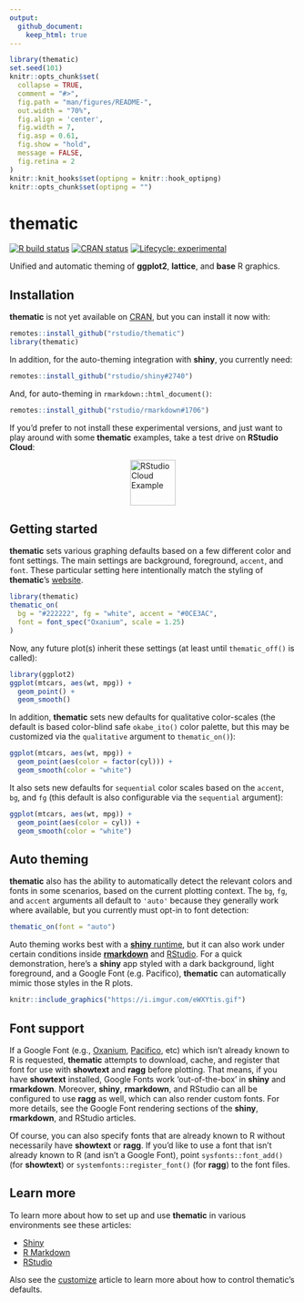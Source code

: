 ```yaml
---
output: 
  github_document:
    keep_html: true
---
```


<!-- README.md is generated from README.Rmd. Please edit that file -->

```r
library(thematic)
set.seed(101)
knitr::opts_chunk$set(
  collapse = TRUE,
  comment = "#>",
  fig.path = "man/figures/README-",
  out.width = "70%", 
  fig.align = 'center',
  fig.width = 7,
  fig.asp = 0.61,
  fig.show = "hold",
  message = FALSE,
  fig.retina = 2
)
knitr::knit_hooks$set(optipng = knitr::hook_optipng)
knitr::opts_chunk$set(optipng = "")
```

# thematic

<!-- badges: start -->
[![R build status](https://github.com/rstudio/thematic/workflows/R-CMD-check/badge.svg)](https://github.com/rstudio/thematic)
[![CRAN status](https://www.r-pkg.org/badges/version/thematic)](https://CRAN.R-project.org/package=thematic)
[![Lifecycle: experimental](https://img.shields.io/badge/lifecycle-experimental-orange.svg)](https://www.tidyverse.org/lifecycle/#experimental)
<!-- badges: end -->

Unified and automatic theming of **ggplot2**, **lattice**, and **base** R graphics.

## Installation

**thematic** is not yet available on [CRAN](https://CRAN.R-project.org), but you can install it now with:

``` r
remotes::install_github("rstudio/thematic")
library(thematic)
```

In addition, for the auto-theming integration with **shiny**, you currently need:

```r
remotes::install_github("rstudio/shiny#2740")
```

And, for auto-theming in `rmarkdown::html_document()`:

```r
remotes::install_github("rstudio/rmarkdown#1706")
```

If you'd prefer to not install these experimental versions, and just want to play around with some **thematic** examples, take a test drive on **RStudio Cloud**:

<div>
  <a href="https://rstudio.cloud/project/1208127" target="_blank">
    <img src="man/figures/thematic-test-drive.svg" alt="RStudio Cloud Example" height="80px" style="display: block; margin: 0 auto;">
  </a>
</div>


## Getting started

**thematic** sets various graphing defaults based on a few different color and font settings. The main settings are background, foreground, `accent`, and `font`. These particular setting here intentionally match the styling of **thematic**'s [website](https://rstudio.github.io/thematic/).

```r
library(thematic)
thematic_on(
  bg = "#222222", fg = "white", accent = "#0CE3AC", 
  font = font_spec("Oxanium", scale = 1.25)
)
```

Now, any future plot(s) inherit these settings (at least until `thematic_off()` is called):

```r
library(ggplot2)
ggplot(mtcars, aes(wt, mpg)) +
  geom_point() +
  geom_smooth()
```

In addition, **thematic** sets new defaults for qualitative color-scales (the default is based color-blind safe `okabe_ito()` color palette, but this may be customized via the `qualitative` argument to `thematic_on()`):

```r
ggplot(mtcars, aes(wt, mpg)) +
  geom_point(aes(color = factor(cyl))) +
  geom_smooth(color = "white") 
```

It also sets new defaults for `sequential` color scales based on the `accent`, `bg`, and `fg` (this default is also configurable via the `sequential` argument):

```r
ggplot(mtcars, aes(wt, mpg)) +
  geom_point(aes(color = cyl)) +
  geom_smooth(color = "white") 
```

## Auto theming

**thematic** also has the ability to automatically detect the relevant colors and fonts in some scenarios, based on the current plotting context. The `bg`, `fg`, and `accent` arguments all default to `'auto'` because they generally work where available, but you currently must opt-in to font detection:

```r
thematic_on(font = "auto")
```

Auto theming works best with a [**shiny** runtime](https://rstudio.github.io/thematic/articles/shiny.html), but it can also work under certain conditions inside [**rmarkdown**](https://rstudio.github.io/thematic/articles/rmarkdown.html) and [RStudio](https://rstudio.github.io/thematic/articles/rstudio.html). For a quick demonstration, here's a **shiny** app styled with a dark background, light foreground, and a Google Font (e.g. Pacifico), **thematic** can automatically mimic those styles in the R plots.

```r
knitr::include_graphics("https://i.imgur.com/eWXYtis.gif")
```

## Font support

If a Google Font (e.g., [Oxanium](https://fonts.google.com/specimen/Oxanium), [Pacifico](https://fonts.google.com/specimen/Pacifico), etc) which isn't already known to R is requested, **thematic** attempts to download, cache, and register that font for use with **showtext** and **ragg** before plotting. That means, if you have **showtext** installed, Google Fonts work 'out-of-the-box' in **shiny** and **rmarkdown**. Moreover, **shiny**, **rmarkdown**, and RStudio can all be configured to use  **ragg** as well, which can also render custom fonts. For more details, see the Google Font rendering sections of the **shiny**, **rmarkdown**, and RStudio articles.

Of course, you can also specify fonts that are already known to R without necessarily have **showtext** or **ragg**. If you'd like to use a font that isn't already known to R (and isn't a Google Font),
point `sysfonts::font_add()` (for **showtext**) or `systemfonts::register_font()` (for **ragg**) to the font files.


## Learn more

To learn more about how to set up and use **thematic** in various environments see these articles:

* [Shiny](https://rstudio.github.io/thematic/articles/shiny.html)
* [R Markdown](https://rstudio.github.io/thematic/articles/rmarkdown.html)
* [RStudio](https://rstudio.github.io/thematic/articles/rstudio.html)

Also see the [customize](https://rstudio.github.io/thematic/articles/customize.html) article to learn more about how to control thematic's defaults.


<!--

With **thematic** now enabled, static R plots generated via a **shiny** app automatically adopt the styling of their HTML container(s). For example, the **shiny** app below uses **shinythemes** and the [Google Fonts API](https://developers.google.com/fonts/docs/getting_started) for styling the HTML; and thanks to **thematic**, those styles are automatically reflected in the R plots. Note that, in the case that the Pacifico font isn't available to R, **thematic** will detect a lack of support, download font files via the Google Font API (unless told otherwise), cache them (see `font_cache_set()`), and register them for use with both **showtext** and **ragg** (one of these two packages must be installed to actually render the auto-installed fonts).

...

By the way, **thematic** works regardless of how the **shiny** app is actually styled (in fact, [**bootstraplib**](https://rstudio.github.io/bootstraplib/articles/recipes.html), not **shinythemes**, will soon be our recommended way to style **shiny** apps). The only requirement is that, for font rendering, you must either use a [Google Font](https://fonts.google.com/) (and have **showtext** or **ragg** installed) or make sure R already has the ability to render the font (which can be done manually via **extrafont**, **showtext**, or **ragg**).

## Auto vs specified themes

Auto theming is guaranteed to work inside of a **shiny** runtime, but in other situations<sup>1</sup>, you may want to specify the colors and/or fonts prior to plot generation.

```r
thematic_on(
  bg = "#FFFFF8", fg = "#111111", accent = "#DD1144",
  font = font_spec("Tangerine", scale = 2)
)
```

```r
library(ggplot2)
ggplot(diamonds[sample(nrow(diamonds), 1000), ], aes(carat, price)) +
  geom_point(alpha = 0.2) +
  geom_smooth() +
  facet_wrap(~cut) + ggtitle("Diamond price by carat and cut with tufte styling")
```

## Rendering of custom fonts

Rendering of 'custom' Google Fonts (i.e., Google Fonts not generally available to R) requires either the **showtext** or the **ragg** package to be installed. For Google Font rendering to work 'out-of-the-box' with both **shiny** and **rmarkdown**, make sure **showtext** is installed. If you want a plot with custom fonts outside of **shiny** and **rmarkdown**, consider using `thematic_with_device()` as RStudio's graphics device currently doesn't support custom fonts at all (if you'd like to preview the file that `thematic_with_device()` generates in RStudio, you can use `file.show()`).

If you want custom font(s) that aren't hosted by Google Fonts, you'll currently need to download and register them with R yourself. After downloading the font files, you can use `sysfonts::font_add()` (for **showtext**) and/or `systemfonts::register_font()` (for **ragg**) to register them with R. Another, more expensive, but more permanent (i.e., you only have to do it once, instead of everytime you start a new R session) solution to make custom fonts available to R is via `extrafont::import_font()` and `extrafont::loadfonts()`.

If you have **showtext** installed and custom Google Font rendering still fails in **rmarkdown**, you can likely fix it by doing one of the following in a "setup" chunk (i.e., a **knitr** code chunk that appears at the top of the document which sets up [chunk options](https://yihui.org/knitr/options/) defaults and other global state):
  1. Include `knitr::opts_chunk$set("fig.showtext" = TRUE)`, which enables **showtext** in all *future* code chunks.
  2. Load **thematic** (e.g., `library(thematic)`), which will call `knitr::opts_chunk$set("fig.showtext" = TRUE)` for you.

## Learn more

To learn more about **thematic**, see the [demos article](https://rstudio.github.io/thematic/articles/demos.html).

<hr/>

1. Auto theming works in **rmarkdown** with `runtime: shiny` and also in `html_document_base()` based output formats with a non-`NULL` `theme` (i.e., powered by **bootstraplib**). With time, hopefully most other **rmarkdown** output formats will use `auto_defaults_set()` (internally) so that `'auto'` values can work the way you'd expect them to (at least by default). Note also that `accent='auto'` and `font='auto'` currently doesn't work with custom RStudio themes.

-->
